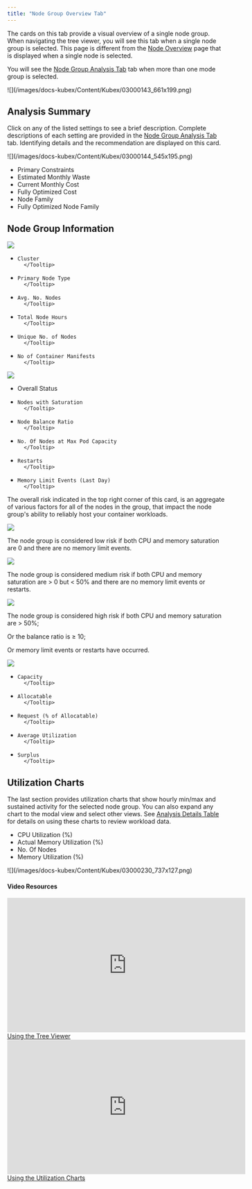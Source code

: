 ```yaml
---
title: "Node Group Overview Tab"
---
```


The cards on this tab provide a visual overview of a single node group. When navigating the tree viewer, you will see this tab when a single node group is selected. This page is different from the [Node Overview](/docs-kubex/Content/Kubex/Node-Overview-Tab) page that is displayed when a single node is selected.

You will see the [Node Group Analysis Tab](/docs-kubex/Content/Kubex/Node_Group_Analysis_Table) tab when more than one mode group is selected.


<Frame caption="Figure: Locating the Node Group Overview">
![](/images/docs-kubex/Content/Kubex/03000143_661x199.png)
</Frame>



## Analysis Summary

Click on any of the listed settings to see a brief description. Complete descriptions of each setting are provided in the [Node Group Analysis Tab](/docs-kubex/Content/Kubex/Node_Group_Analysis_Table) tab.
Identifying details and the recommendation are displayed on this card.

<div style={{ width: "100%", display:"flex", flexDirection:"row", alignItems:"center", gap:"20px"}}>
  <Frame caption="Figure: Analysis Summary Details">
    ![](/images/docs-kubex/Content/Kubex/03000144_545x195.png)
  </Frame>
  <ul style={{ width: "50%"}}>
    <li>
      <Tooltip tip="Indicates the reason that more containers cannot be added to this node group.">
      Primary Constraints
      </Tooltip>
    </li>
    <li>
      <Tooltip tip="This is the estimated wasted spend per month. If the value is negative your infrastructure may be under-provisioned.">
      Estimated Monthly Waste
      </Tooltip>
    </li>
    <li>
      <Tooltip tip="The current cost of running this node. The calculation is based on whether the primary node type has been defined.">
      Current Monthly Cost
      </Tooltip>
    </li>
    <li>
      <Tooltip tip="The cost of running this node on the optimal instance type. The calculation is based on whether the primary node type has been defined.">
      Fully Optimized Cost
      </Tooltip>
    </li>
    <li>
      <Tooltip tip='One of the following: “Compute Optimized", “General Purpose”, or “Memory Optimized”. If the node is not one of these, then this value cannot be determined and is indicated as a dash (-).'>
      Node Family
      </Tooltip>
    </li>
    <li>
      <Tooltip tip="Use this value to determine if your nodes are utilized as efficiently as possible. Both CPU and memory utilization are used to determine this ratio.">
      Fully Optimized Node Family
      </Tooltip>
    </li>
  </ul>
</div>

## Node Group Information


<div style={{ width: "100%", display:"flex", flexDirection:"row", alignItems:"center", gap:"20px"}}>
<Frame caption="Figure: Node Group Information">
 <img src="/images/docs-kubex/Content/Kubex/03000146.png" />
</Frame>
<ul style={{ width: "50%"}}>
  <li>
      <Tooltip tip="The cluster name containing the node group.">

    Cluster
      </Tooltip>
  </li>
  <li>
      <Tooltip tip="The most common instance type. For example, if there are 20 r6i.large instances and 10 m6i.large instances, the primary node type is r6i.large.">

    Primary Node Type
      </Tooltip>
  </li>
  <li>
      <Tooltip tip="The average number of nodes in the node group, for in-service instances with non-zero workload.">

    Avg. No. Nodes
      </Tooltip>
  </li>
  <li>
      <Tooltip tip="The cumulative number of hours that all nodes in the group have been up and running, with CPU or memory utilization.">

    Total Node Hours
      </Tooltip>
  </li>
  <li>
      <Tooltip tip="The total number of unique nodes that are part of this node group, . The value of node ID is used to determine if a node is unique.">

    Unique No. of Nodes
      </Tooltip>
  </li>
  <li>
      <Tooltip tip="The number of container manifests in the node group being analyzed during the last analysis run. Only containers that were part of the selected node group AND not part of another node group, in the past 7 days, are counted.">

    No of Container Manifests
      </Tooltip>
  </li>
</ul>
</div>


<div style={{ width: "100%", display:"flex", flexDirection:"row", alignItems:"center", gap:"20px"}}>
<Frame caption="Figure: Node Group Health Details">	
  <img src="/images/docs-kubex/Content/Kubex/03000145_537x180.png" />
</Frame>
<ul style={{ width: "50%"}}>
  <li>
      <Tooltip tip="The status of the selected group based on a number of factors, including restarts and CPU or memory saturation. See the description below.">
      Overall Status
      </Tooltip>
  </li>
  <li>
      <Tooltip tip="The percentage of nodes with peak CPU utilization above the configurable, saturation threshold (default: 0%) . The value is expressed as a percentage of the total number of nodes. If the value exceeds the threshold the cell is shaded red.">

    Nodes with Saturation
      </Tooltip>
  </li>
  <li>
      <Tooltip tip="The ratio of the busiest (top 10%) to least busy (bottom 10%) nodes within a node group. Use this value to assess the distribution of CPU resources across the nodes in a cluster.
    A value of between 1 to 1.5 is ideal. If the ratio exceeds a value of 2 the cell is shaded to clearly indicate that resource allocation should be investigated.">

    Node Balance Ratio
      </Tooltip>
  </li>
  <li>
      <Tooltip tip="The number of container manifests in the node group which have exceeded the working set memory limit, in the last day.">

    No. Of Nodes at Max Pod Capacity
      </Tooltip>
  </li>
  <li>
      <Tooltip tip="The number of container manifests in this node group with containers that were restarted in the last day. Only containers that were part of the selected node group AND not part of another node group, in the last day, are counted.">

    Restarts
      </Tooltip>
  </li>
  <li>
      <Tooltip tip="The number of container manifests in the node group which have exceeded the working set memory limit, in the last day.">

    Memory Limit Events (Last Day)
      </Tooltip>
  </li>
</ul>
</div>


The overall risk indicated in the top right corner of this card, is an aggregate of various factors for all of the nodes in the group, that impact the node group's ability to reliably host your container workloads.

<div style={{ width: "100%", display:"flex", flexDirection:"row", alignItems:"center", gap:"20px"}}>
  <div style={{ width: "120px", minWidth: "120px" }}>
    <Frame>
      <img src="/images/docs-kubex/Content/Kubex/03000215_120x39.png" width={"100%"} style={{ height: "40px", objectFit: "contain" }}/>
    </Frame>
  </div>
  <div style={{ flex: 1 }}>
    <p>The node group is considered low risk if both CPU and memory saturation are 0 and there are no memory limit events.</p>
  </div>
</div>


<div style={{ width: "100%", display:"flex", flexDirection:"row", alignItems:"center", gap:"20px"}}>
  <div style={{ width: "120px", minWidth: "120px" }}>
    <Frame>
      <img src="/images/docs-kubex/Content/Kubex/03000214_120x39.png" width={"100%"} style={{ height: "40px", objectFit: "contain" }}/>
    </Frame>
  </div>
  <div style={{ flex: 1 }}>
    <p>The node group is considered medium risk if both CPU and memory saturation are > 0 but  < 50% and there are no memory limit events or restarts.</p>
  </div>
</div>


<div style={{ width: "100%", display:"flex", flexDirection:"row", alignItems:"center", gap:"20px"}}>
  <div style={{ width: "120px", minWidth: "120px" }}>
    <Frame>
      <img src="/images/docs-kubex/Content/Kubex/03000213_120x39.png" width={"100%"} style={{ height: "40px", objectFit: "contain" }}/>
    </Frame>
  </div>
  <div style={{ flex: 1 }}>
    <p>The node group is considered high risk if both CPU and memory saturation are > 50%;</p>
    <p>Or the balance ratio is ≥ 10;</p>
    <p>Or memory limit events or restarts have occurred.</p>
  </div>
</div>



<div style={{ width: "100%", display:"flex", flexDirection:"row", alignItems:"center", gap:"20px"}}>
<Frame caption="Resource Summary">	
  <img src="/images/docs-kubex/Content/Kubex/03000147_501x271.png" />
</Frame>
<ul style={{ width: "50%"}}>
  <li>
      <Tooltip tip="The available CPU (Cores) and memory (GB).">

    Capacity
      </Tooltip>
  </li>
  <li>
      <Tooltip tip="This is the average number of cores available that you can allocate to your container workloads. This value is determined from the number of hours each node was running in the last 7  days and using that value to calculate how many cores are available, on average.">

    Allocatable
      </Tooltip>
  </li>
  <li>
      <Tooltip tip="The percentage of total allocatable CPU capacity that is already allocated to CPU requests.">

    Request (% of Allocatable)
      </Tooltip>
  </li>
  <li>
      <Tooltip tip="The average CPU and memory utilization. This value is weighted by the number of hours that each node in the group ran. The CPU utilization is multiplied by the number of running hours for the node before calculating the average.">

    Average Utilization
      </Tooltip>
  </li>
  <li>
      <Tooltip tip="The number of surplus CPU cores and memory GB that is currently provisioned. This is the surplus CPU and memory for the selected node group, based on how many resources are utilized as compared to the total allocatable resources.">

    Surplus
      </Tooltip>
  </li>
</ul>
</div>

## Utilization Charts

The last section provides utilization charts that show hourly min/max and sustained activity for the selected node group. You can also expand any chart to the modal view and select other views. See [Analysis Details Table](/docs-kubex/Content/Kubex/AI_Analysis_Details_Table) for details on using these charts to review workload data.


<ul>
  <li>CPU Utilization (%)</li>
  <li>Actual Memory Utilization (%)</li>
  <li>No. Of Nodes</li>
  <li>Memory Utilization (%)</li>
</ul>




<Frame caption="Figure: Utilization Charts">
![](/images/docs-kubex/Content/Kubex/03000230_737x127.png)
</Frame>

#### Video Resources
<AccordionGroup>
<Accordion title="Using the Tree Viewer">
<iframe frameborder="0" height="310" src="https://player.vimeo.com/video/1038945637?title=0&amp;byline=0&amp;portrait=0&amp;badge=0&amp;autopause=0&amp;player_id=0&amp;app_id=58479" width="550"></iframe>
<a href="https://player.vimeo.com/video/1038945637?title=0&amp;byline=0&amp;portrait=0&amp;badge=0&amp;autopause=0&amp;player_id=0&amp;app_id=58479" target='_blank'>Using the Tree Viewer</a>
</Accordion>

<Accordion title="Using the Utilization Charts">
<iframe frameborder="0" height="310" src="https://player.vimeo.com/video/1042992591?badge=0&amp;autopause=0&amp;player_id=0&amp;app_id=58479" width="550"></iframe>
<a href="https://player.vimeo.com/video/1042992591?badge=0&amp;autopause=0&amp;player_id=0&amp;app_id=58479" target='_blank'>Using the Utilization Charts</a>
</Accordion>

</AccordionGroup>